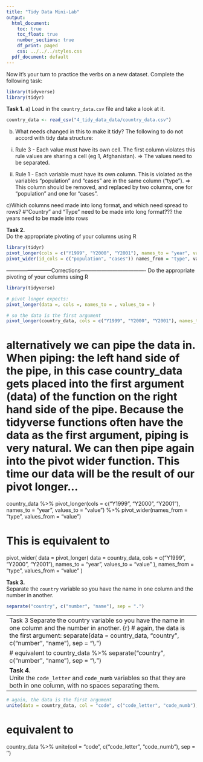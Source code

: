 ```yaml
---
title: "Tidy Data Mini-Lab"
output:
  html_document:
    toc: true
    toc_float: true
    number_sections: true
    df_print: paged
    css: ../../../styles.css
  pdf_document: default
---
```



Now it's your turn to practice the verbs on a new dataset. Complete the following task:

```r
library(tidyverse)
library(tidyr)
```

**Task 1.**
a) Load in the `country_data.csv` file and take a look at it.
```r
country_data <- read_csv("4_tidy_data_data/country_data.csv")
```
b)  What needs changed in this to make it tidy?
The following to do not accord with tidy data structure:
(i) Rule 3 - Each value must have its own cell. The first column violates this rule values are sharing a cell (eg 1, Afghanistan). 
=> The values need to be separated.

(ii) Rule 1 - Each variable must have its own column. This is violated as the variables "population" and "cases" are in the same column ("type"). 
=> This column should be removed, and replaced by two columns, one for "population" and one for "cases".

c)Which columns need made into long format, and which need spread to rows?
#"Country" and "Type" need to be made into long format???
the years need to be made into rows

**Task 2.**\
Do the appropriate pivoting of your columns using R
```r
library(tidyr)
pivot_longer(cols = c("Y1999", "Y2000", "Y2001"), names_to = "year", values_to = "year") 
pivot_wider(id_cols = c("population", "cases")) names_from = "type", values_from = "year")
```
--------------------------Corrections-------------------------------------
Do the appropriate pivoting of your columns using R
 
```r
library(tidyverse)

# pivot longer expects:
pivot_longer(data =, cols =, names_to = , values_to = )

# so the data is the first argument
pivot_longer(country_data, cols = c("Y1999", "Y2000", "Y2001"), names_to = "year", values_to = "value")
```

# alternatively we can pipe the data in. When piping: the left hand side of the pipe, in this case country_data gets placed into the first argument (data) of the function on the right hand side of the pipe. Because the tidyverse functions often have the data as the first argument, piping is very natural. We can then pipe again into the pivot wider function. This time our data will be the result of our pivot longer...

country_data %>% 
  pivot_longer(cols = c("Y1999", "Y2000", "Y2001"), names_to = "year", values_to = "value") %>% 
  pivot_wider(names_from = "type", values_from = "value")

# This is equivalent to

pivot_wider(
  data = pivot_longer(
    data = country_data,
    cols = c("Y1999", "Y2000", "Y2001"),
    names_to = "year",
    values_to = "value"
    ),
  names_from = "type",
  values_from = "value"
)


**Task 3.**\
Separate the `country` variable so you have the name in one column and the number in another.
```r
separate("country", c("number", "name"), sep = ".")
```
-------------------------------------------------------------------------------
Task 3
Separate the country variable so you have the name in one column and the number in another.
{r}
# again, the data is the first argument:
separate(data = country_data, "country", c("number", "name"), sep = "\\.")

# equivalent to
country_data %>% 
  separate("country", c("number", "name"), sep = "\\.")



**Task 4.**\
Unite the `code_letter` and `code_numb` variables so that they are both in one column, with no spaces separating them.
```r
unite(code, col = c("code_letter", "code_numb"), sep = 
```

-------------------------------
```r
# again, the data is the first argument
unite(data = country_data, col = "code", c("code_letter", "code_numb"), sep = '')

```



# equivalent to

country_data %>% 
  unite(col = "code", c("code_letter", "code_numb"), sep = '')